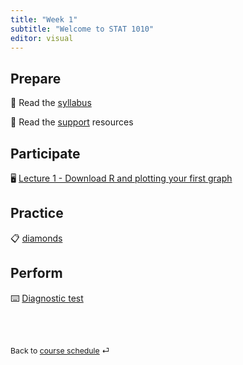 ```yaml
---
title: "Week 1"
subtitle: "Welcome to STAT 1010"
editor: visual
---
```


## Prepare

📖 Read the [syllabus](/course-syllabus.html)

📖 Read the [support](/course-support.html) resources

## Participate

🖥️ [Lecture 1 - Download R and plotting your first graph](/slides/01_introduction.html)

## Practice

📋 [diamonds](/ae/ae-0-first_line_of_code.html)

## Perform

⌨️ [Diagnostic test](https://docs.google.com/forms/d/e/1FAIpQLScqUuJ1bRVr2sa5Wy7FjzxMDCQiVOdcI9Qr1P7iJwX9BRwXUQ/viewform?usp=sf_link)

<br><br>

::: {style="font-size: 0.875em;"}
Back to [course schedule](/ "Course schedule") ⏎
:::
